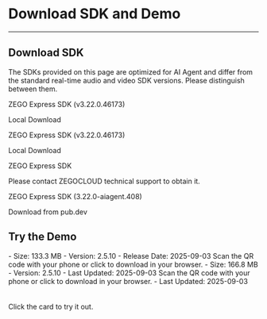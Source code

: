# Download SDK and Demo

---

## Download SDK

<Note title="Note">The SDKs provided on this page are optimized for AI Agent and differ from the standard real-time audio and video SDK versions. Please distinguish between them.</Note>

<CardGroup cols={2}>
<Card title="Android" href="https://artifact-sdk.zego.im/ai_agent/express/video/ZegoExpressVideo-android-shared-java.zip">
ZEGO Express SDK (v3.22.0.46173)

Local Download

</Card>
<Card title="iOS"  href="https://artifact-sdk.zego.im/ai_agent/express/video/ZegoExpressVideo-ios-shared-objc.zip">
ZEGO Express SDK (v3.22.0.46173)

Local Download

</Card>
<Card title="Web"  href="/real-time-voice-web/client-sdk/download-sdk">
ZEGO Express SDK

<Note title="Note">Please contact ZEGOCLOUD technical support to obtain it.</Note>

</Card>
<Card title="Flutter"  href="https://pub.dev/packages/zego_express_engine/versions/3.22.0-aiagent.408">
ZEGO Express SDK (3.22.0-aiagent.408)

Download from pub.dev

</Card>

</CardGroup>

## Try the Demo

<CardGroup cols={3}>
<Card title="Android" href="https://www.pgyer.com/aMGfRnof" target="_blank">
- Size: 133.3 MB
- Version: 2.5.10
- Release Date: 2025-09-03
<Frame width="512" height="auto"><QRCode content="https://www.pgyer.com/aMGfRnof"/></Frame>
Scan the QR code with your phone or click to download in your browser.
</Card>
<Card title="iOS" href="https://testflight.apple.com/join/ddJ1fERn" target="_blank">
- Size: 166.8 MB
- Version: 2.5.10
- Last Updated: 2025-09-03
<Frame width="512" height="auto"><QRCode content="https://testflight.apple.com/join/ddJ1fERn"/></Frame>
Scan the QR code with your phone or click to download in your browser.
</Card>
<Card title="Web" href="https://preview-aigc-solution.zegotech.cn/" target="_blank">
- Last Updated: 2025-09-03
<br/>
<br/>
<br/>
<Frame width="512" height="auto"><QRCode content="https://preview-aigc-solution.zegotech.cn/"/></Frame>
Click the card to try it out.
</Card>
</CardGroup>
